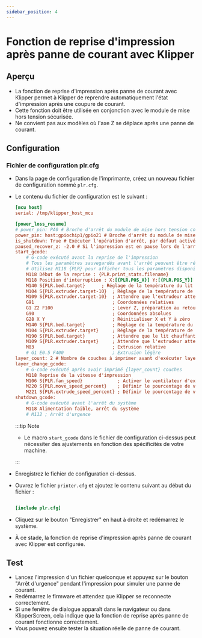 ```yaml
---
sidebar_position: 4
---
```


# Fonction de reprise d'impression après panne de courant avec Klipper

## Aperçu

- La fonction de reprise d'impression après panne de courant avec Klipper permet à Klipper de reprendre automatiquement l'état d'impression après une coupure de courant.
- Cette fonction doit être utilisée en conjonction avec le module de mise hors tension sécurisée.
- Ne convient pas aux modèles où l'axe Z se déplace après une panne de courant.

## Configuration

### Fichier de configuration plr.cfg

- Dans la page de configuration de l'imprimante, créez un nouveau fichier de configuration nommé `plr.cfg`.
- Le contenu du fichier de configuration est le suivant :

    ```cfg
    [mcu host]   
    serial: /tmp/klipper_host_mcu
    
    [power_loss_resume]
    # power_pin: PA0 # Broche d'arrêt du module de mise hors tension connectée à l'entrée PA0 de la carte inférieure
    power_pin: host:gpiochip1/gpio21 # Broche d'arrêt du module de mise hors tension connectée à l'entrée PA21 de la carte supérieure
    is_shutdown: True # Exécuter l'opération d'arrêt, par défaut activé
    paused_recover_z: -2.0 # Si l'impression est en pause lors de l'arrêt, la distance de déplacement Z pendant la reprise, par défaut sans déplacement
    start_gcode:
        # G-code exécuté avant la reprise de l'impression
        # Tous les paramètres sauvegardés avant l'arrêt peuvent être récupérés via {PLR}
        # Utilisez M118 {PLR} pour afficher tous les paramètres disponibles
        M118 Début de la reprise : {PLR.print_stats.filename}
        M118 Position d'interruption : X:[{PLR.POS_X}] Y:[{PLR.POS_Y}] Z:[{PLR.POS_Z}] E:[{PLR.POS_E}]
        M140 S{PLR.bed.target}      ; Réglage de la température du lit chauffant
        M104 S{PLR.extruder.target-10}  ; Réglage de la température de l'extrudeur
        M109 S{PLR.extruder.target-10}  ; Attendre que l'extrudeur atteigne la température cible
        G91                             ; Coordonnées relatives
        G1 Z2 F100                      ; Lever Z, préparation au retour à zéro X,Y
        G90                             ; Coordonnées absolues
        G28 X Y                         ; Réinitialiser X et Y à zéro
        M140 S{PLR.bed.target}          ; Réglage de la température du lit chauffant
        M104 S{PLR.extruder.target}     ; Réglage de la température de l'extrudeur
        M190 S{PLR.bed.target}          ; Attendre que le lit chauffant atteigne la température cible
        M109 S{PLR.extruder.target}     ; Attendre que l'extrudeur atteigne la température cible
        M83                             ; Extrusion relative
        # G1 E0.5 F400                  ; Extrusion légère
    layer_count: 2 # Nombre de couches à imprimer avant d'exécuter layer_change_gcode
    layer_change_gcode:                
        # G-code exécuté après avoir imprimé {layer_count} couches
        M118 Reprise de la vitesse d'impression
        M106 S{PLR.fan_speed}             ; Activer le ventilateur d'extraction
        M220 S{PLR.move_speed_percent}    ; Définir le pourcentage de vitesse demandée
        M221 S{PLR.extrude_speed_percent} ; Définir le pourcentage de vitesse d'extrusion demandée
    shutdown_gcode:
        # G-code exécuté avant l'arrêt du système
        M118 Alimentation faible, arrêt du système
        # M112 ; Arrêt d'urgence

    ```

    :::tip Note

    - Le macro `start_gcode` dans le fichier de configuration ci-dessus peut nécessiter des ajustements en fonction des spécificités de votre machine.

    :::

- Enregistrez le fichier de configuration ci-dessus.
- Ouvrez le fichier `printer.cfg` et ajoutez le contenu suivant au début du fichier :

    ```cfg

    [include plr.cfg]

    ```

- Cliquez sur le bouton "Enregistrer" en haut à droite et redémarrez le système.
- À ce stade, la fonction de reprise d'impression après panne de courant avec Klipper est configurée.

## Test

- Lancez l'impression d'un fichier quelconque et appuyez sur le bouton "Arrêt d'urgence" pendant l'impression pour simuler une panne de courant.
- Redémarrez le firmware et attendez que Klipper se reconnecte correctement.
- Si une fenêtre de dialogue apparaît dans le navigateur ou dans KlipperScreen, cela indique que la fonction de reprise après panne de courant fonctionne correctement.
- Vous pouvez ensuite tester la situation réelle de panne de courant.
